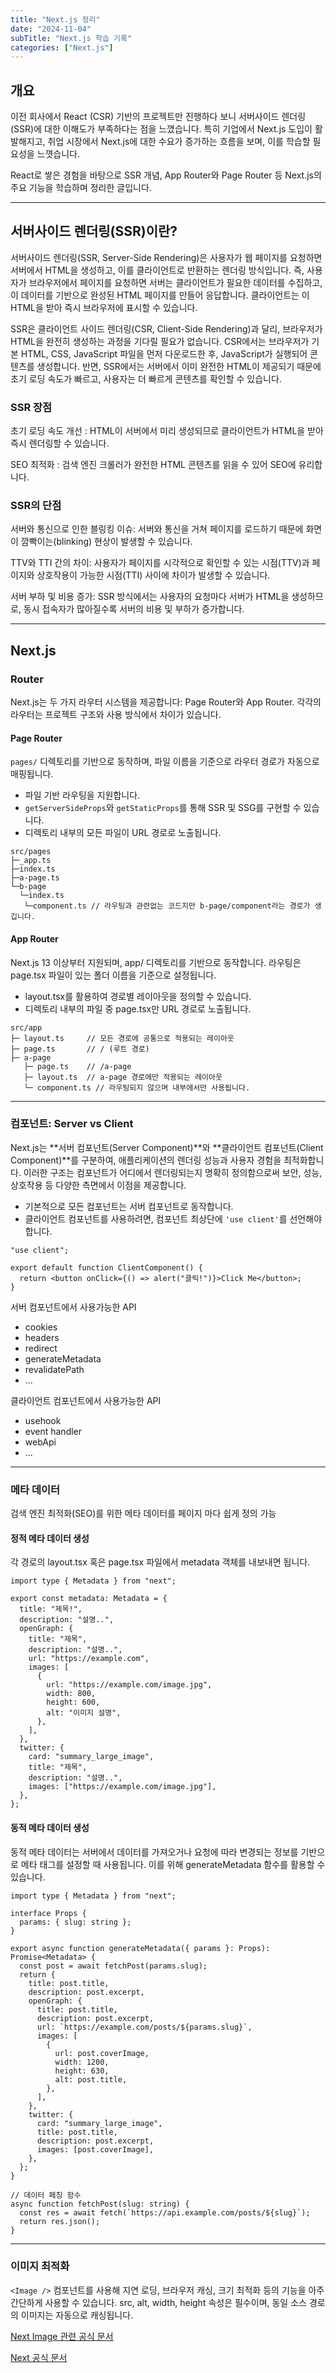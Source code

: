 ```yaml
---
title: "Next.js 정리"
date: "2024-11-04"
subTitle: "Next.js 학습 기록"
categories: ["Next.js"]
---
```


## 개요

이전 회사에서 React (CSR) 기반의 프로젝트만 진행하다 보니 서버사이드 렌더링(SSR)에 대한 이해도가 부족하다는 점을 느꼈습니다. 특히 기업에서 Next.js 도입이 활발해지고, 취업 시장에서 Next.js에 대한 수요가 증가하는 흐름을 보며, 이를 학습할 필요성을 느꼇습니다.

React로 쌓은 경험을 바탕으로 SSR 개념, App Router와 Page Router 등 Next.js의 주요 기능을 학습하며 정리한 글입니다.

---

## 서버사이드 렌더링(SSR)이란?

서버사이드 렌더링(SSR, Server-Side Rendering)은 사용자가 웹 페이지를 요청하면 서버에서 HTML을 생성하고, 이를 클라이언트로 반환하는 렌더링 방식입니다. 즉, 사용자가 브라우저에서 페이지를 요청하면 서버는 클라이언트가 필요한 데이터를 수집하고, 이 데이터를 기반으로 완성된 HTML 페이지를 만들어 응답합니다. 클라이언트는 이 HTML을 받아 즉시 브라우저에 표시할 수 있습니다.

SSR은 클라이언트 사이드 렌더링(CSR, Client-Side Rendering)과 달리, 브라우저가 HTML을 완전히 생성하는 과정을 기다릴 필요가 없습니다. CSR에서는 브라우저가 기본 HTML, CSS, JavaScript 파일을 먼저 다운로드한 후, JavaScript가 실행되어 콘텐츠를 생성합니다. 반면, SSR에서는 서버에서 이미 완전한 HTML이 제공되기 때문에 초기 로딩 속도가 빠르고, 사용자는 더 빠르게 콘텐츠를 확인할 수 있습니다.

### SSR 장점

초기 로딩 속도 개선 : HTML이 서버에서 미리 생성되므로 클라이언트가 HTML을 받아 즉시 렌더링할 수 있습니다.

SEO 최적화 : 검색 엔진 크롤러가 완전한 HTML 콘텐츠를 읽을 수 있어 SEO에 유리합니다.

### SSR의 단점

서버와 통신으로 인한 블링킹 이슈: 서버와 통신을 거쳐 페이지를 로드하기 때문에 화면이 깜빡이는(blinking) 현상이 발생할 수 있습니다.

TTV와 TTI 간의 차이: 사용자가 페이지를 시각적으로 확인할 수 있는 시점(TTV)과 페이지와 상호작용이 가능한 시점(TTI) 사이에 차이가 발생할 수 있습니다.

서버 부하 및 비용 증가: SSR 방식에서는 사용자의 요청마다 서버가 HTML을 생성하므로, 동시 접속자가 많아질수록 서버의 비용 및 부하가 증가합니다.

---

## Next.js

### Router

Next.js는 두 가지 라우터 시스템을 제공합니다: Page Router와 App Router. 각각의 라우터는 프로젝트 구조와 사용 방식에서 차이가 있습니다.

#### Page Router

`pages/` 디렉토리를 기반으로 동작하며, 파일 이름을 기준으로 라우터 경로가 자동으로 매핑됩니다.

- 파일 기반 라우팅을 지원합니다.
- `getServerSideProps`와 `getStaticProps`를 통해 SSR 및 SSG를 구현할 수 있습니다.
- 디렉토리 내부의 모든 파일이 URL 경로로 노출됩니다.

```tsx
src/pages
├─_app.ts
├─index.ts
├─a-page.ts
└─b-page
  └─index.ts
   └─component.ts // 라우팅과 관련없는 코드지만 b-page/component라는 경로가 생깁니다.
```

#### App Router

Next.js 13 이상부터 지원되며, app/ 디렉토리를 기반으로 동작합니다. 라우팅은 page.tsx 파일이 있는 폴더 이름을 기준으로 설정됩니다.

- layout.tsx를 활용하여 경로별 레이아웃을 정의할 수 있습니다.
- 디렉토리 내부의 파일 중 page.tsx만 URL 경로로 노출됩니다.

```tsx
src/app
├─ layout.ts     // 모든 경로에 공통으로 적용되는 레이아웃
├─ page.ts       // / (루트 경로)
├─ a-page
   ├─ page.ts    // /a-page
   ├─ layout.ts  // a-page 경로에만 적용되는 레이아웃
   └─ component.ts // 라우팅되지 않으며 내부에서만 사용됩니다.
```

---

### 컴포넌트: Server vs Client

Next.js는 **서버 컴포넌트(Server Component)**와 **클라이언트 컴포넌트(Client Component)**를 구분하여, 애플리케이션의 렌더링 성능과 사용자 경험을 최적화합니다. 이러한 구조는 컴포넌트가 어디에서 렌더링되는지 명확히 정의함으로써 보안, 성능, 상호작용 등 다양한 측면에서 이점을 제공합니다.

- 기본적으로 모든 컴포넌트는 서버 컴포넌트로 동작합니다.
- 클라이언트 컴포넌트를 사용하려면, 컴포넌트 최상단에 `'use client'`를 선언해야 합니다.

```tsx
"use client";

export default function ClientComponent() {
  return <button onClick={() => alert("클릭!")}>Click Me</button>;
}
```

서버 컴포넌트에서 사용가능한 API

- cookies
- headers
- redirect
- generateMetadata
- revalidatePath
- ...

클라이언트 컴포넌트에서 사용가능한 API

- usehook
- event handler
- webApi
- ...

---

### 메타 데이터

검색 엔진 최적화(SEO)를 위한 메타 데이터를 페이지 마다 쉽게 정의 가능

#### 정적 메타 데이터 생성

각 경로의 layout.tsx 혹은 page.tsx 파일에서 metadata 객체를 내보내면 됩니다.

```tsx
import type { Metadata } from "next";

export const metadata: Metadata = {
  title: "제목!",
  description: "설명..",
  openGraph: {
    title: "제목",
    description: "설명..",
    url: "https://example.com",
    images: [
      {
        url: "https://example.com/image.jpg",
        width: 800,
        height: 600,
        alt: "이미지 설명",
      },
    ],
  },
  twitter: {
    card: "summary_large_image",
    title: "제목",
    description: "설명..",
    images: ["https://example.com/image.jpg"],
  },
};
```

#### 동적 메타 데이터 생성

동적 메타 데이터는 서버에서 데이터를 가져오거나 요청에 따라 변경되는 정보를 기반으로 메타 태그를 설정할 때 사용됩니다. 이를 위해 generateMetadata 함수를 활용할 수 있습니다.

```tsx
import type { Metadata } from "next";

interface Props {
  params: { slug: string };
}

export async function generateMetadata({ params }: Props): Promise<Metadata> {
  const post = await fetchPost(params.slug);
  return {
    title: post.title,
    description: post.excerpt,
    openGraph: {
      title: post.title,
      description: post.excerpt,
      url: `https://example.com/posts/${params.slug}`,
      images: [
        {
          url: post.coverImage,
          width: 1200,
          height: 630,
          alt: post.title,
        },
      ],
    },
    twitter: {
      card: "summary_large_image",
      title: post.title,
      description: post.excerpt,
      images: [post.coverImage],
    },
  };
}

// 데이터 페칭 함수
async function fetchPost(slug: string) {
  const res = await fetch(`https://api.example.com/posts/${slug}`);
  return res.json();
}
```

---

### 이미지 최적화

`<Image />` 컴포넌트를 사용해 지연 로딩, 브라우저 캐싱, 크기 최적화 등의 기능을
아주 간단하게 사용할 수 있습니다. src, alt, width, height 속성은 필수이며, 동일
소스 경로의 이미지는 자동으로 캐싱됩니다.

[Next Image 관련 공식 문서](https://nextjs.org/docs/pages/api-reference/components/image)

[Next 공식 문서](https://nextjs.org/docs)

